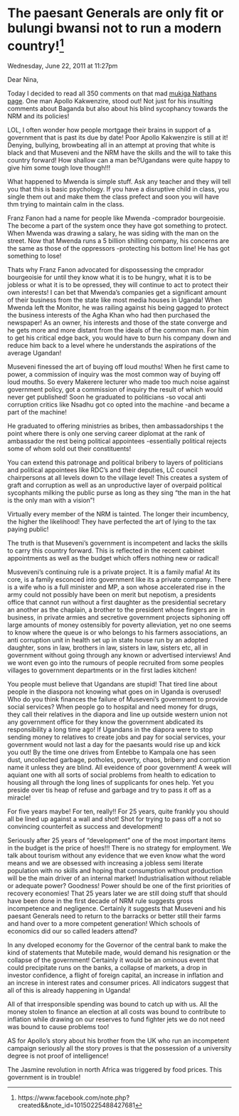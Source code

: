 # The paesant Generals are only fit or bulungi bwansi not to run a modern country!^[https://www.facebook.com/note.php?created&&note_id=10150225488427681]

Wednesday, June 22, 2011 at 11:27pm


Dear Nina,
 
Today I decided to read all 350 comments on that mad [mukiga Nathans page](https://www.facebook.com/photo.php?fbid=217098901646572&set=a.100120663344397.48.100000393901179&type=1&theater). One man Apollo Kakwenzire, stood out! Not just for his insulting comments about Baganda but also about his blind sycophancy towards the NRM and its policies! 
 
 LOL, I often wonder how people mortgage their brains in support of a government that is past its due by date! Poor Apollo Kakwenzire is still at it! Denying, bullying, browbeating all in an attempt at proving that white is black and that Museveni and the NRM have the skills and the will to take this country forward! How shallow can a man be?Ugandans were quite happy to give him some tough love though!!!
 
 What happened to Mwenda is simple stuff. Ask any teacher and they will tell you that this is basic psychology. If you have a disruptive child in class, you single them out and make them the class prefect and soon you will have thm trying to maintain calm in the class.
 
 Franz Fanon had a name for people like Mwenda -comprador bourgeoisie. The become a part of the system once they have got something to protect. When Mwenda was drawing a salary, he was siding with the man on the street. Now that Mwenda runs a 5 billion shilling company, his concerns are the same as those of the oppressors -protecting his bottom line! He has got something to lose!
 
 Thats why Franz Fanon advocated for dispossessing the cmprador bourgeoisie for until they know what it is to be hungry, what it is to be jobless or what it is to be opressed, they will continue to act to protect their own interests! I can bet that Mwenda's companies get a significant amount of their business from the state like most media houses in Uganda! When Mwenda left the Monitor, he was railing against his being gagged to protect the business interests of the Agha Khan who had then purchased the newspaper! As an owner, his interests and those of the state converge and he gets more and more distant from the ideals of the common man. For him to get his critical edge back, you would have to burn his company down and reduce him back to a level where he understands the aspirations of the average Ugandan!
 
 Museveni finessed the art of buying off loud mouths! When he first came to power, a commission of inquiry was the most common way of buying off loud mouths. So every Makerere lecturer who made too much noise against government policy, got a commission of inquiry the result of which would never get published! Soon he graduated to politicians -so vocal anti corruption critics like Nsadhu got co opted into the machine -and became a part of the machine!
 
 He graduated to offering ministries as bribes, then ambassadorships t the point where there is only one serving career diplomat at the rank of ambassador the rest being political appointees -essentially political rejects some of whom sold out their constituents!
 
 You can extend this patronage and political bribery to layers of politicians and political appointees like RDC's and their deputies, LC council chairpersons at all levels down to the village level! This creates a system of graft and corruption as well as an unproductive layer of overpaid political sycophants milking the public purse as long as they sing "the man in the hat is the only man with a vision"!
 
 Virtually every member of the NRM is tainted. The longer their incumbency, the higher the likelihood! They have perfected the art of lying to the tax paying public!
 
 The truth is that Museveni's government is incompetent and lacks the skills to carry this country forward. This is reflected in the recent cabinet appointments as well as the budget which offers nothing new or radical!
 
 Musveveni's continuing rule is a private project. It is a family mafia! At its core, is a family esconced into government like its a private company. There is a wife who is a full minister and MP, a son whose accelerated rise in the army could not possibly have been on merit but nepotism, a presidents office that cannot run without a first daughter as the presidential secretary an another as the chaplain, a brother to the president whose fingers are in business, in private armies and secretive government projects siphoning off large amounts of money ostensibly for poverty alleviation, yet no one seems to know where the queue is or who belongs to his farmers associations, an anti corruption unit in health set up in state house run by an adopted daughter, sons in law, brothers in law, sisters in law, sisters etc, all in government without going through any known or advertised interviews! And we wont even go into the rumours of people recruited from some peoples villages to government departments or in the first ladies kitchen!
 
 You people must believe that Ugandans are stupid! That tired line about people in the diaspora not knowing what goes on in Uganda is overused! Who do you think finances the failure of Museveni's government to provide social services? When people go to hospital and need money for drugs, they call their relatives in the diapora and line up outside western union not any government office for they know the government abdicated its responsibility a long time ago! If Ugandans in the diapora were to stop sending money to relatives to create jobs and pay for social services, your government would not last a day for the paesants would rise up and kick you out! By the time one drives from Entebbe to Kampala one has seen dust, uncollected garbage, potholes, poverty, chaos, bribery and corruption name it unless they are blind. All eveidence of poor government! A week will aquiant one with all sorts of social problems from health to edication to housing all through the long lines of supplicants for ones help. Yet you preside over tis heap of refuse and garbage and try to pass it off as a miracle!
 
 For five years maybe! For ten, really!! For 25 years, quite frankly you should all be lined up against a wall and shot! Shot for trying to pass off a not so convincing counterfeit as success and development!
 
 Seriously after 25 years of "development" one of the most important items in the budget is the price of hoes!!! There is no strategy for employment. We talk about tourism without any evidence that we even know what the word means and we are obsessed with increasing a jobless semi literate population with no skills and hoping that consumption without production will be the main driver of an internal market! Industrialisation without reliable or adequate power? Goodness! Power should be one of the first priorities of recovery economies! That 25 years later we are still doing stuff that should have been done in the first decade of NRM rule suggests gross incompetence and negligence. Certainly it suggests that Museveni and his paesant Generals need to return to the barracks or better still their farms and hand over to a more competent generation! Which schools of economics did our so called leaders attend?
 
 In any dveloped economy for the Governor of the central bank to make the kind of statements that Mutebile made, would demand his resignation or the collapse of the government! Certainly it would be an ominous event that could precipitate runs on the banks, a collapse of markets, a drop in investor confidence, a flight of foreign capital, an increase in inflation and an increse in interest rates and consumer prices. All indicators suggest that all of this is already happening in Uganda!
 
 All of that irresponsible spending was bound to catch up with us. All the money stolen to finance an election at all costs was bound to contribute to inflation while drawing on our reserves to fund fighter jets we do not need was bound to cause problems too!
 
 AS for Apollo's story about his brother from the UK who run an incompetent campaign seriously all the story proves is that the possession of a university degree is not proof of intelligence!
 
 The Jasmine revolution in north Africa was triggered by food prices. This government is in trouble!
